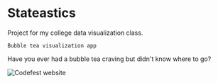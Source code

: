 

# Stateastics
Project for my college data visualization class.

```
Bubble tea visualization app
```
Have you ever had a bubble tea craving but didn't know where to go?

<Img
  src="images/codefest.png"
  alt="Codefest website"
  height={250}
  width={450}
/>
